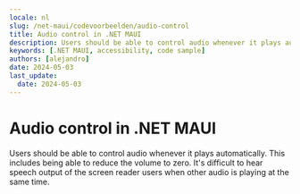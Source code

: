 ```yaml
---
locale: nl
slug: /net-maui/codevoorbeelden/audio-control
title: Audio control in .NET MAUI
description: Users should be able to control audio whenever it plays automatically.
keywords: [.NET MAUI, accessibility, code sample]
authors: [alejandro]
date: 2024-05-03
last_update:
  date: 2024-05-03
---
```


# Audio control in .NET MAUI

Users should be able to control audio whenever it plays automatically. This includes being able to reduce the volume to zero. It's difficult to hear speech output of the screen reader users when other audio is playing at the same time.

<CodeSample id="media-audio-control" platform="net-maui" locale="en"/>
